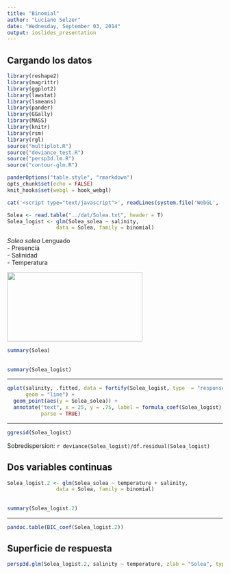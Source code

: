 ```yaml
---
title: "Binomial"
author: "Luciano Selzer"
date: "Wednesday, September 03, 2014"
output: ioslides_presentation
---
```


## Cargando los datos {.columns-2}

```r
library(reshape2)
library(magrittr)
library(ggplot2)
library(lawstat) 
library(lsmeans)
library(pander)
library(GGally)
library(MASS)
library(knitr)
library(rsm)
library(rgl)
source("multiplot.R")
source("deviance_test.R")
source("persp3d.lm.R")
source("contour-glm.R")
```

```r
panderOptions("table.style", "rmarkdown")
opts_chunk$set(echo = FALSE)
knit_hooks$set(webgl = hook_webgl)
```

```r
cat('<script type="text/javascript">', readLines(system.file('WebGL', 'CanvasMatrix.js', package = 'rgl')), '</script>', sep = '\n')
```


```r
Solea <- read.table("../dat/Solea.txt", header = T)
Solea_logist <- glm(Solea_solea ~ salinity, 
  				data = Solea, family = binomial)

```

*Solea solea* Lenguado  
- Presencia  
- Salinidad  
- Temperatura  

<img src="http://upload.wikimedia.org/wikipedia/commons/a/af/Sosol_u0.gif" width="316px" height="162px" />

<!---
![Solea solea](http://upload.wikimedia.org/wikipedia/commons/a/af/Sosol_u0.gif)  
Publicado bajo la licencia Public domain vía Wikimedia Commons
--->

```r
summary(Solea)
```


## {.smaller}

```r
summary(Solea_logist)
```

---

```r

qplot(salinity, .fitted, data = fortify(Solea_logist, type  = "response"),
      geom = "line") +
  geom_point(aes(y = Solea_solea)) + 
  annotate("text", x = 25, y = .75, label = formula_coef(Solea_logist), 
           parse = TRUE)
```

---

```r

ggresid(Solea_logist)


```

Sobredispersion: `r deviance(Solea_logist)/df.residual(Solea_logist)`


## Dos variables continuas

```r
Solea_logist.2 <- glm(Solea_solea ~ temperature + salinity, 
  				data = Solea, family = binomial)
```

## {.smaller}

```r
summary(Solea_logist.2)
```


---


```r
pandoc.table(BIC_coef(Solea_logist.2))
```

## Superficie de respuesta

```r
persp3d.glm(Solea_logist.2, salinity ~ temperature, zlab = "Solea", type = "response")
```

